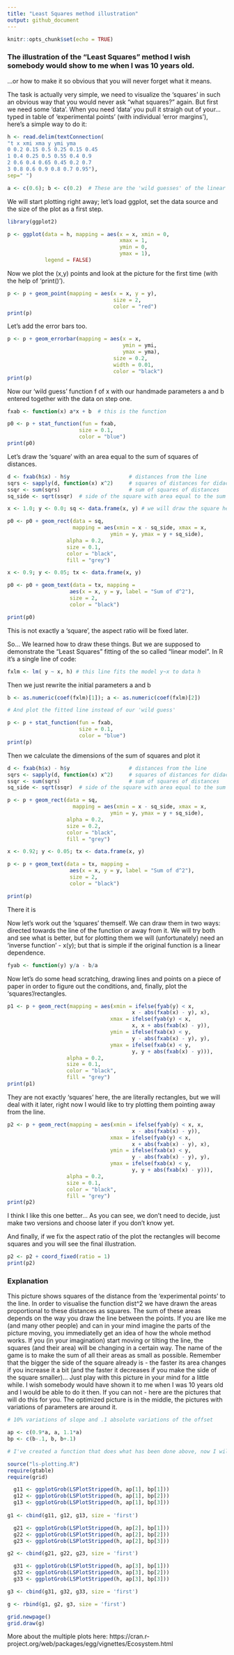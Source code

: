 ```yaml
---
title: "Least Squares method illustration"
output: github_document
---
```


```r
knitr::opts_chunk$set(echo = TRUE)
```

### The illustration of the "Least Squares" method I wish somebody would show to me when I was 10 years old.

...or how to make it so obvious that you will never forget what it means.

The task is actually very simple, we need to visualize the 'squares' in such an obvious way that you would never ask "what squares?" again. But first we need some 'data'. When you need 'data' you pull it straigh out of your... typed in table of 'experimental points' (with individual 'error margins'), here's a simple way to do it:

```r
h <- read.delim(textConnection(
"t x xmi xma y ymi yma
0 0.2 0.15 0.5 0.25 0.15 0.45
1 0.4 0.25 0.5 0.55 0.4 0.9
2 0.6 0.4 0.65 0.45 0.2 0.7
3 0.8 0.6 0.9 0.8 0.7 0.95"), 
sep=" ")

a <- c(0.6); b <- c(0.2)  # These are the 'wild guesses' of the linear model coefficients (see below)
```

We will start plotting right away; let's load ggplot, set the data source and the size of the plot as a first step.

```r
library(ggplot2)

p <- ggplot(data = h, mapping = aes(x = x, xmin = 0, 
                                    xmax = 1, 
                                    ymin = 0, 
                                    ymax = 1),
            legend = FALSE)
```

Now we plot the (x,y) points and look at the picture for the first time (with the help of 'print()').

```r
p <- p + geom_point(mapping = aes(x = x, y = y), 
                                  size = 2, 
                                  color = "red")
print(p)
```

Let's add the error bars too.

```r
p <- p + geom_errorbar(mapping = aes(x = x, 
                                     ymin = ymi, 
                                     ymax = yma), 
                                  size = 0.2, 
                                  width = 0.01, 
                                  color = "black")
print(p)
```

Now our 'wild guess' function f of x with our handmade parameters a and b entered together with the data on step one.

```r
fxab <- function(x) a*x + b  # this is the function

p0 <- p + stat_function(fun = fxab, 
                       size = 0.1, 
                       color = "blue")
print(p0)
```

Let's draw the 'square' with an area equal to the sum of squares of distances.

```r

d <- fxab(h$x) - h$y                   # distances from the line
sqrs <- sapply(d, function(x) x^2)     # squares of distances for didactic purposes, instead of: sqrs <- d*d , which is faster
ssqr <- sum(sqrs)                      # sum of squares of distances
sq_side <- sqrt(ssqr)  # side of the square with area equal to the sum of squares

x <- 1.0; y <- 0.0; sq <- data.frame(x, y) # we will draw the square here

p0 <- p0 + geom_rect(data = sq, 
                     mapping = aes(xmin = x - sq_side, xmax = x, 
                                 ymin = y, ymax = y + sq_side),
                   alpha = 0.2, 
                   size = 0.1, 
                   color = "black", 
                   fill = "grey")

x <- 0.9; y <- 0.05; tx <- data.frame(x, y)

p0 <- p0 + geom_text(data = tx, mapping = 
                    aes(x = x, y = y, label = "Sum of d^2"), 
                    size = 2, 
                    color = "black")

print(p0)
```

This is not exactly a 'square', the aspect ratio will be fixed later.

So... We learned how to draw these things. But we are supposed to demonstrate the "Least Squares" fitting of the so called "linear model". In R it's a single line of code:

```r
fxlm <- lm( y ~ x, h) # this line fits the model y~x to data h
```

Then we just rewrite the initial parameters a and b

```r
b <- as.numeric(coef(fxlm)[1]); a <- as.numeric(coef(fxlm)[2])

# And plot the fitted line instead of our 'wild guess'

p <- p + stat_function(fun = fxab, 
                       size = 0.1, 
                       color = "blue")
print(p)
```

Then we calculate the dimensions of the sum of squares and plot it

```r

d <- fxab(h$x) - h$y                   # distances from the line
sqrs <- sapply(d, function(x) x^2)     # squares of distances for didactic purposes, instead of: sqrs <- d*d , which is faster
ssqr <- sum(sqrs)                      # sum of squares of distances
sq_side <- sqrt(ssqr)  # side of the square with area equal to the sum of squares

p <- p + geom_rect(data = sq, 
                     mapping = aes(xmin = x - sq_side, xmax = x, 
                                 ymin = y, ymax = y + sq_side),
                   alpha = 0.2, 
                   size = 0.2, 
                   color = "black", 
                   fill = "grey")

x <- 0.92; y <- 0.05; tx <- data.frame(x, y)

p <- p + geom_text(data = tx, mapping = 
                    aes(x = x, y = y, label = "Sum of d^2"), 
                    size = 2, 
                    color = "black")

print(p)

```

There it is

Now let's work out the 'squares' themself. We can draw them in two ways: directed towards the line of the function or away from it. We will try both and see what is better, but for plotting them we will (unfortunately) need an 'inverse function' - x(y); but that is simple if the original function is a linear dependence.

```r
fyab <- function(y) y/a - b/a
```

Now let's do some head scratching, drawing lines and points on a piece of paper in order to figure out the conditions, and, finally, plot the 'squares'/rectangles.

```r
p1 <- p + geom_rect(mapping = aes(xmin = ifelse(fyab(y) < x, 
                                        x - abs(fxab(x) - y), x), 
                                 xmax = ifelse(fyab(y) < x, 
                                        x, x + abs(fxab(x) - y)), 
                                 ymin = ifelse(fxab(x) < y, 
                                        y - abs(fxab(x) - y), y), 
                                 ymax = ifelse(fxab(x) < y, 
                                        y, y + abs(fxab(x) - y))),
                   alpha = 0.2, 
                   size = 0.1, 
                   color = "black", 
                   fill = "grey")
print(p1)
```

They are not exactly 'squares' here, the are literally rectangles, but we will deal with it later, right now I would like to try plotting them pointing away from the line.

```r
p2 <- p + geom_rect(mapping = aes(xmin = ifelse(fyab(y) < x, x, 
                                        x - abs(fxab(x) - y)), 
                                 xmax = ifelse(fyab(y) < x, 
                                        x + abs(fxab(x) - y), x), 
                                 ymin = ifelse(fxab(x) < y, 
                                        y - abs(fxab(x) - y), y), 
                                 ymax = ifelse(fxab(x) < y, 
                                        y, y + abs(fxab(x) - y))),
                   alpha = 0.2, 
                   size = 0.1, 
                   color = "black", 
                   fill = "grey")
print(p2)
```

I think I like this one better... As you can see, we don't need to decide, just make two versions and choose later if you don't know yet.

And finally, if we fix the aspect ratio of the plot the rectangles will become squares and you will see the final illustration. 

```r
p2 <- p2 + coord_fixed(ratio = 1)
print(p2)
```

### Explanation
  This picture shows squares of the distance from the 'experimental points' to the line. In order to visualise the function dist^2 we have drawn the areas proportional to these distances as squares. The sum of these areas depends on the way you draw the line between the points.
  If you are like me (and many other people) and can in your mind imagine the parts of the picture moving, you immediatelly get an idea of how the whole method works. If you (in your imagination) start moving or tilting the line, the squares (and their area) will be changing in a certain way. The name of the game is to make the sum of all their areas as small as possible. Remember that the bigger the side of the square already is - the faster its area changes if you increase it a bit (and the faster it decreases if you make the side of the square smaller)... 
  Just play with this picture in your mind for a little while. I wish somebody would have shown it to me when I was 10 years old and I would be able to do it then. If you can not - here are the pictures that will do this for you. The optimized picture is in the middle, the pictures with variations of parameters are around it.

```r

# 10% variations of slope and .1 absolute variations of the offset

ap <- c(0.9*a, a, 1.1*a)
bp <- c(b-.1, b, b+.1)

# I've created a function that does what has been done above, now I will source it from the file

source("ls-plotting.R")
require(gtable)
require(grid)

  g11 <- ggplotGrob(LSPlotStripped(h, ap[1], bp[1]))
  g12 <- ggplotGrob(LSPlotStripped(h, ap[1], bp[2]))
  g13 <- ggplotGrob(LSPlotStripped(h, ap[1], bp[3]))
  
g1 <- cbind(g11, g12, g13, size = 'first')

  g21 <- ggplotGrob(LSPlotStripped(h, ap[2], bp[1]))
  g22 <- ggplotGrob(LSPlotStripped(h, ap[2], bp[2]))
  g23 <- ggplotGrob(LSPlotStripped(h, ap[2], bp[3]))

g2 <- cbind(g21, g22, g23, size = 'first')

  g31 <- ggplotGrob(LSPlotStripped(h, ap[3], bp[1]))
  g32 <- ggplotGrob(LSPlotStripped(h, ap[3], bp[2]))
  g33 <- ggplotGrob(LSPlotStripped(h, ap[3], bp[3]))

g3 <- cbind(g31, g32, g33, size = 'first')

g <- rbind(g1, g2, g3, size = 'first')

grid.newpage()
grid.draw(g)
```

More about the multiple plots here: https://cran.r-project.org/web/packages/egg/vignettes/Ecosystem.html

